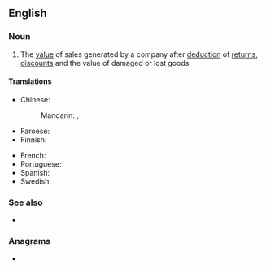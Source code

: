 ==English==

===Noun===
{{en-plural noun}}

# {{lb|en|business}} The [[value]] of sales generated by a company after [[deduction]] of [[return]]s, [[discount]]s and the value of damaged or lost goods.

====Translations====
{{trans-top|total sales minus customers' discounts etc.}}
* Chinese:
*: Mandarin: {{t|cmn|淨銷售額}}, {{t|cmn|净销售额|tr=jìngxiāoshòu'é}}
* Faroese: {{t|fo|nettosøla|f}}
* Finnish: {{t|fi|nettomyynti}}
{{trans-mid}}
* French: {{t-needed|fr}}
* Portuguese: {{t-needed|pt}}
* Spanish: {{t-needed|es}}
* Swedish: {{t|sv|nettoomsättning|c}}
{{trans-bottom}}

===See also===
* {{l|en|gross sales}}

===Anagrams===
* {{anagrams|en|a=aeelnsst|lateness|tealness}}